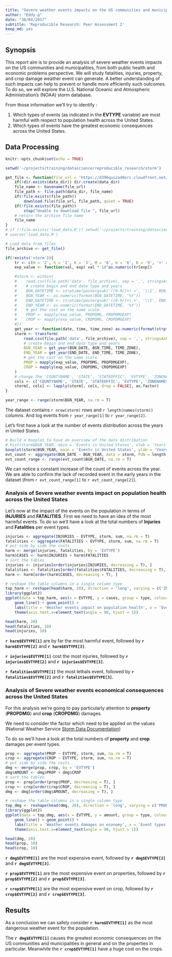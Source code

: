 ```yaml
---
title: "Severe weather events impacts on the US communities and municipalities"
author: "Eddy ∆"
date: "30/04/2017"
subtitle: 'Reproducible Research: Peer Assessment 2'
keep_md: yes
---
```


## Synopsis

This report aim is to provide an analysis of severe weather events impacts on the US communities and municipalities, from both public health and economic problems perspective.
We will study fatalities, injuries, property,  and crop damage weather event can generate.
A better understanding of such impacts can help to prevent or handle more efficiently such outcomes.
To do so, we will explore the U.S. National Oceanic and Atmospheric Administration's (NOAA) storm database.

From those information we'll try to identify :

1. Which types of events (as indicated in the **EVTYPE** variable) are most harmful with respect to population health across the United States.
2. Which types of events have the greatest economic consequences across the United States.

## Data Processing

```r
knitr::opts_chunk$set(echo = TRUE)
```

```r
setwd('~/projects/training/datascience/reproducible_research/storm')

get_file <- function(file_url = 'https://d396qusza40orc.cloudfront.net/repdata%2Fdata%2FStormData.csv.bz2', data_dir = 'data'){
    if(!dir.exists(data_dir)) dir.create(data_dir)
    file_name <- basename(file_url)
    file_path <- file.path(data_dir, file_name)
    if(!file.exists(file_path))
        download.file(file_url, file_path, quiet = TRUE)
    if(!file.exists(file_path))
        stop("Unable to download file ", file_url)
    # return the archive file name
    file_name
}
# if (!file.exists('load_data.R')) setwd('~/projects/training/datascience/reproducible_research/storm')
# source('load_data.R')

# Load data from files
file_archive <- get_file()
```

```r
if(!exists('storm')){
    tr <- c(H = '2', h = '2', K = '3', M = '6', m = '6', B = '9', '+' = '1', '-' = '-1', '?' = NA, '0' = '0', '1' = '1', '2' = '2', '3' = '3', '4' = '4', '5' = '5', '6' = '6', '7' = '7', '8' = '8')
    exp_value <- function(val, exp) val * 10^as.numeric(tr[exp])

    #storm <- within(
    #    read.csv(file.path('data', file_archive), sep = ',', stringsAsFactors = FALSE, na.strings = c('', 'NA')), {
    #    # create begin and end date type and years
    #    BGN_DATETIME <- strptime(paste(gsub('([0-9/]+).+', '\\1', BGN_DATE), BGN_TIME, TIME_ZONE), format = '%m/%d/%Y %H%M')
    #    BGN_YEAR <- as.numeric(format(BGN_DATETIME, '%Y'))
    #    END_DATETIME <- strptime(paste(gsub('([0-9/]+).+', '\\1', END_DATE), END_TIME, TIME_ZONE), format = '%m/%d/%Y %H%M')
    #    END_YEAR <- as.numeric(format(END_DATETIME, '%Y'))
    #    # get the cost on the same scale
    #    PROP <- mapply(exp_value, PROPDMG, PROPDMGEXP)
    #    CROP <- mapply(exp_value, CROPDMG, CROPDMGEXP)
    #})
    get_year <- function(date, time, time_zone) as.numeric(format(strptime(paste(gsub('([0-9/]+).+', '\\1', date), time, time_zone), format = '%m/%d/%Y %H%M'), '%Y'))
    storm <- transform(
        read.csv(file.path('data', file_archive), sep = ',', stringsAsFactors = FALSE, na.strings = c('', 'NA')),
        # create begin and end date type and years
        BGN_YEAR = get_year(BGN_DATE, BGN_TIME, TIME_ZONE),
        END_YEAR = get_year(END_DATE, END_TIME, TIME_ZONE),
        # get the cost on the same scale
        PROP = mapply(exp_value, PROPDMG, PROPDMGEXP),
        CROP = mapply(exp_value, CROPDMG, CROPDMGEXP)
    )
    # change the 'COUNTYNAME', 'STATE', 'STATEOFFIC', 'EVTYPE', 'ZONENAMES', 'WFO', 'BGN_LOCATI', and 'END_LOCATI' column type to factor
    cols <- c('COUNTYNAME', 'STATE', 'STATEOFFIC', 'EVTYPE', 'ZONENAMES', 'WFO', 'BGN_LOCATI', 'END_LOCATI')
    storm[, cols] <- lapply(storm[, cols, drop = FALSE], as.factor)
}
```

```r
year_range <- range(storm$BGN_YEAR, na.rm = T)
```

The dataset contains `r nrow(storm)` rows and `r length(names(storm))` columns.
And log events from `r year_range[1]` to `r year_range[2]`.

Let's first have a look at the number of events distribution across the years in United States.
```r
# Build a boxplot to have an overview of the data distribution
# hist(storm$BGN_YEAR, main = 'Events in United States', xlab = 'Years', ylab = 'Events (nb)')
boxplot(storm$BGN_YEAR, main = 'Events in United States', ylab = 'Years')
evt_count <- aggregate(BGN_DATE ~ BGN_YEAR, data = storm, FUN = length)
evt_count_range <- range(evt_count$BGN_DATE, na.rm = T)
```

We can notice a constant increase of the count of events across the year.
We are able to confirm the lack of recorded event in the early years in the dataset (from `r evt_count_range[1]` to `r evt_count_range[2]`).

### Analysis of Severe weather events impact on population health across the United States

Let's now at the impact of the events on the population in terms of **INJURIES** and **FATALITIES**.
First we need to have an idea of the most harmful events.
To do so we'll have a look at the total numbers of  **Injuries** and **Fatalities** per event types.

```r
injuries <- aggregate(INJURIES ~ EVTYPE, storm, sum, na.rm = T)
fatalities <- aggregate(FATALITIES ~ EVTYPE, storm, sum, na.rm = T)
# put side by side the costs
harm <- merge(injuries, fatalities, by = 'EVTYPE')
harm$CASES <- harm$INJURIES + harm$FATALITIES
# sort the tables
injuries <- injuries[order(injuries$INJURIES, decreasing = T), ]
fatalities <- fatalities[order(fatalities$FATALITIES, decreasing = T), ]
harm <- harm[order(harm$CASES, decreasing = T), ]
```

```r
# reshape the table columns in a single column type
top_harm <- reshape(head(harm, 20), direction = 'long', varying = c('INJURIES', 'FATALITIES', 'CASES'), v.names = 'cases', timevar = 'type', times = c('Injuries', 'Fatalities', 'Total'))
library(ggplot2)
ggplot(data = top_harm, aes(x = EVTYPE, y = cases, group = type, colour = type)) +
    geom_line() + geom_point() +
    labs(title = 'Weather events impact on population health', x = 'Event types', y = 'Number of fatalities and injuries') +
    theme(axis.text.x=element_text(angle = 90, hjust = 1))
```

```r
head(harm, 20)
head(fatalities, 10)
head(injuries, 10)
```

**`r harm$EVTYPE[1]`** are by far the most harmful event, followed by **`r harm$EVTYPE[2]`** and **`r harm$EVTYPE[3]`**.

**`r injuries$EVTYPE[1]`** cost the most injuries, followed by **`r injuries$EVTYPE[2]`** and **`r injuries$EVTYPE[3]`**.

**`r fatalities$EVTYPE[1]`**  the most lethals event, followed by **`r fatalities$EVTYPE[2]`** and **`r fatalities$EVTYPE[3]`**.

### Analysis of Severe weather events economical consequences across the United States

For this analysis we're going to pay particularly attention to **property** (**PROPDMG**) and **crop** (**CROPDMG**) damages.

We need to consider the factor which need to be applied on the values (National Weather Service [Storm Data Documentation](https://d396qusza40orc.cloudfront.net/repdata%2Fpeer2_doc%2Fpd01016005curr.pdf))

To do so we'll have a look at the total numbers of  **property** and **crop** damages per event types.

```r
prop <- aggregate(PROP ~ EVTYPE, storm, sum, na.rm = T)
crop <- aggregate(CROP ~ EVTYPE, storm, sum, na.rm = T)
# put side by side the costs
dmg <- merge(prop, crop, by = 'EVTYPE')
dmg$AMOUNT <- dmg$PROP + dmg$CROP
# sort the tables
prop <- prop[order(prop$PROP, decreasing = T), ]
crop <- crop[order(crop$CROP, decreasing = T), ]
dmg <- dmg[order(dmg$AMOUNT, decreasing = T), ]
```

```r
# reshape the table columns in a single column type
top_dmg <- reshape(head(dmg, 20), direction = 'long', varying = c('PROP', 'CROP', 'AMOUNT'), v.names = 'amount', timevar = 'type', times = c('Property', 'Crop', 'Total'))
library(ggplot2)
ggplot(data = top_dmg, aes(x = EVTYPE, y = amount, group = type, colour = type)) +
    geom_line() + geom_point() +
    labs(title = 'Weather events damages on economy', x = 'Event types', y = 'Amount in $US') +
    theme(axis.text.x=element_text(angle = 90, hjust = 1))
```

```r
head(dmg, 20)
head(prop, 10)
head(crop, 10)
```

**`r dmg$EVTYPE[1]`** are the most expensive event, followed by **`r dmg$EVTYPE[2]`** and **`r dmg$EVTYPE[3]`**.

**`r prop$EVTYPE[1]`** are the most expensive event on properties, followed by **`r prop$EVTYPE[2]`** and **`r prop$EVTYPE[3]`**.

**`r crop$EVTYPE[1]`** are the most expensive event on crop, followed by **`r crop$EVTYPE[2]`** and **`r crop$EVTYPE[3]`**.

## Results

As a conclusion we can safely consider **`r harm$EVTYPE[1]`** as the most dangerous weather event for the population.

The **`r dmg$EVTYPE[1]`** causes the greatest economic consequences on the US communities and municipalities in general and on the properties in particular. Meanwhile the **`r crop$EVTYPE[1]`** have a huge cost on the crops.
